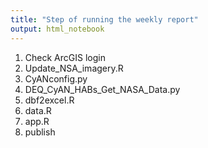 ```yaml
---
title: "Step of running the weekly report"
output: html_notebook
---
```


1.  Check ArcGIS login
2.  Update_NSA_imagery.R
3.  CyANconfig.py
4.  DEQ_CyAN_HABs_Get_NASA_Data.py
5.  dbf2excel.R
6.  data.R
7.  app.R
8.  publish
